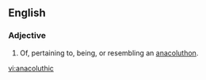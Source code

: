 ==English==

===Adjective===
{{en-adj|-}}

# Of, pertaining to, being, or resembling an [[anacoluthon]].

[[vi:anacoluthic]]